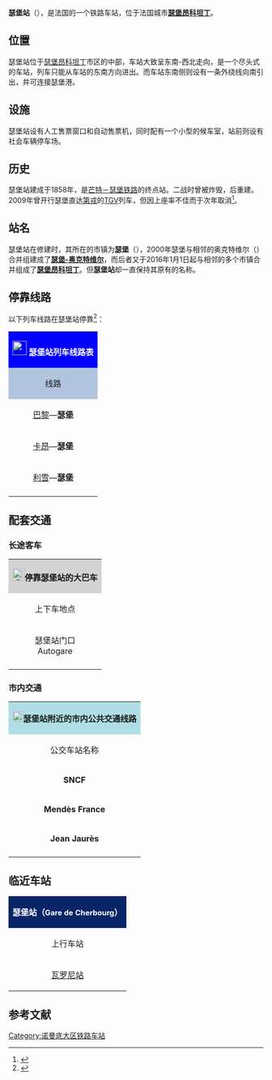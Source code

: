 {{Infobox station
| name          =[[File:Sncf-logo.svg|32x32px]]瑟堡站<br>Gare de Cherbourg
| type          = [[法国铁路|法国铁路]]
| image = File:Gare de Cherbourg-2013.jpg
|image_caption = 瑟堡站（2013年）
| address       = {{FRA}}[[芒什省|芒什省]][[瑟堡|瑟堡]]
| latd          = 49
| latm          = 38
| lats          = 00
| latNS         = N
| longd         = 1
| longm         = 37
| longs         = 17
| longEW        = W
| operator = [[File:Sncf-logo.svg|32x32px]]
| coordinates_display = yes
| iso_region    = FR
| line          = 
* {{link-fr|芒特－瑟堡铁路|Ligne de Mantes-la-Jolie à Cherbourg}} 
| platform      = 3
| tracks        = 4
| elevation = 5米
| opened        = 1858年7月17日
| rebuilt =
| status = 使用中
| closed        = 
| passengers= 约58万人次<ref>{{Cite web|url=https://ressources.data.sncf.com/explore/dataset/frequentation-gares/?sort=voyageurs_2014&q=cherbourg|title=Fréquentation en gares en 2014|accessdate=2016-10-31|author=SNCF|date=|language=法语|publisher=SNCF Open Data|archive-date=2020-12-13|archive-url=https://web.archive.org/web/20201213023820/https://ressources.data.sncf.com/explore/dataset/frequentation-gares/?sort=voyageurs_2014&q=cherbourg|dead-url=no}}</ref>
| pass_year= 2014年
| station_type = 客运车站，兼办货运业务
| connections = 
* 芒什省城际客运
* 瑟堡城市公共交通
| route_map =
| map_locator   = 
| note =
}}

'''瑟堡站'''（{{lang-fr|Gare de Cherbourg}}），是法国的一个铁路车站，位于法国城市'''[[瑟堡昂科坦丁|瑟堡昂科坦丁]]'''。

==位置==

瑟堡站位于[[瑟堡昂科坦丁|瑟堡昂科坦丁]]市区的中部，车站大致呈东南-西北走向，是一个尽头式的车站，列车只能从车站的东南方向进出。而车站东南侧则设有一条外绕线向南引出，并可连接瑟堡港。

==设施==

瑟堡站设有人工售票窗口和自动售票机，同时配有一个小型的候车室，站前则设有社会车辆停车场。

==历史==

瑟堡站建成于1858年，是[[芒特－瑟堡铁路|芒特－瑟堡铁路]]的终点站。二战时曾被炸毁，后重建。2009年曾开行瑟堡直达[[第戎城站|第戎]]的[[TGV|TGV]]列车，但因上座率不佳而于次年取消<ref>{{Cite web|url=http://www.bienpublic.com/fr/accueil/article/3829141/TGV-la-liaison-Dijon-Cherbourg-est-condamnee.html|title=TGV : la liaison Dijon-Cherbourg est condamnée|accessdate=2016-10-31|author=VINCENT LINDENEHER|date=2010-09-23|language=法语|publisher=Le Bien Public|deadurl=yes|archiveurl=https://web.archive.org/web/20100926172241/http://www.bienpublic.com/fr/accueil/article/3829141/TGV-la-liaison-Dijon-Cherbourg-est-condamnee.html|archivedate=2010-09-26}}</ref>。

==站名==

瑟堡站在修建时，其所在的市镇为'''瑟堡'''（{{lang-fr|Cherbourg}}），2000年瑟堡与相邻的奥克特维尔（{{lang-fr|Octeville}}）合并组建成了'''[[瑟堡-奥克特维尔|瑟堡-奥克特维尔]]'''，而后者又于2016年1月1日起与相邻的多个市镇合并组成了'''[[瑟堡昂科坦丁|瑟堡昂科坦丁]]'''。但'''瑟堡站'''却一直保持其原有的名称。

== 停靠线路 ==

{{动态列表|最后更新时间：2016年10月31日。本章节内容仅供参考，不排除因施工或罢工而引发的临时性变更。欢迎修正和补充}}

以下列车线路在瑟堡站停靠<ref>{{Cite web|url=http://www.sncf.com/fr/gare/horaires/cherbourg|title=CHERBOURG|accessdate=2016-10-31|author=SNCF|date=|language=法语|publisher=SNCF|archiveurl=https://web.archive.org/web/20160930200708/http://www.sncf.com/fr/gare/horaires/cherbourg|archivedate=2016-09-30|deadurl=yes}}</ref>：

{| class="wikitable mw-collapsible" 
|colspan="5" style="background:#0000FF" align="center" |[[File:Sncf-logo.svg|28x28px]] <font color=#FFFFFF>'''瑟堡站列车线路表'''</font>
|-
!style="background:#B0C4DE"| 线路
!style="background:#B0C4DE"|车种
!style="background:#B0C4DE"|上一站
!style="background:#B0C4DE"|下一站
!style="background:#B0C4DE"|大致运行频率{{noteTag|name=noteA}}
|-
|[[巴黎圣拉扎尔站|巴黎]]—'''瑟堡'''
| rowspan="1" align="center" |'''INTERCITÉS'''
|[[瓦罗尼站|瓦罗尼]]
|（终点）
|每天11趟左右
|-
|[[卡昂站|卡昂]]—'''瑟堡'''
| rowspan="2" align="center"|[[File:Logo_TER.svg|37x37px]]
|[[瓦罗尼站|瓦罗尼]]
|（终点）
|每天3趟左右
|-
|[[利雪站|利雪]]—'''瑟堡'''
|[[瓦罗尼站|瓦罗尼]]
|（终点）
|每天3趟左右
|-
|colspan="5" style="background:#FFFFFF"|{{noteFoot|1=
{{noteTag|name=noteA|1=在本栏中，往返1次为"1趟"；除特别标明外，其数据仅工作日有效，周末及节假日列车数量可能会减少或停运}}
}}
|}

==配套交通==
===长途客车===

{| class="wikitable mw-collapsible" 
|colspan="3" align="center" style="background:#D3D3D3" |[[File:BSicon_BUS.svg|24x24px]]'''停靠瑟堡站的大巴车'''
|-
!align="center" |上下车地点
!align="center" |运营单位
!align="center" |主要目的地{{noteTag|name=noteA}}
|-
| rowspan="2" align="center" |瑟堡站门口<br>Autogare
|align="center" |{{link-fr|芒什省城际客运|Réseau interurbain de la Manche}}<br>[http://www.manche.fr/transports/recherche-generale-maneo.aspx Manéo] {{Wayback|url=http://www.manche.fr/transports/recherche-generale-maneo.aspx |date=20180112084738 }}
|[[圣洛站|圣洛]]、[[巴尔夫勒|巴尔夫勒]]、[[泰维尔_(芒什省)|泰维勒]]、[[迪戈斯维尔|迪戈斯维尔]]、[[托屈埃维尔_(芒什省)|托克维尔]]、[[波尔特拜_(芒什省)|波尔拜]]、[[巴尔纳维尔卡尔特雷|巴尔纳维尔卡尔特雷]]、{{noteTag|name=noteC}}
|-
|align="center" |[[SNCF|SNCF]]
|（''当某条铁路线施工或罢工时，SNCF可能会提供途径该线路沿途站点的大巴车''{{noteTag|name=noteB}}）
|-
|colspan="3" style="background:#FFFFFF"|{{noteFoot|1=
{{noteTag|name=noteA|1=本栏不包括可以联程中转前往的目的地}}
{{noteTag|name=noteB|1=其车票可与SNCF的同线路车票通用}}
{{noteTag|name=noteC|1=部分城际客运线路仅周一至五开行}}
}}
|}

===市内交通===

{| class="wikitable mw-collapsible" 
|colspan="3" align="center" style="background:#AFDFE4"|[[File:Bus-logo.svg|21x21px]]'''瑟堡站附近的市内公共交通线路'''
|-
!align="center" |公交车站名称
!align="center" |位置
!align="center" |停靠线路{{noteTag|name=noteA}}<ref>{{Cite web|url=http://www.zephirbus.com/360-Cartographie-interactive-du-reseau.html|title=Plan du réseau Zéphir|accessdate=2016-10-31|author=Keolis|date=|language=法语|publisher=|archive-date=2021-01-16|archive-url=https://web.archive.org/web/20210116141604/https://zephirbus.com/360-Cartographie-interactive-du-reseau.html|dead-url=no}}</ref>
|-
|'''SNCF'''
|瑟堡站正门
|
* 2路：[[瑟堡-奥克特维尔|Cherbourg]] - Digard ↔ [[图尔拉维尔_(芒什省)|Tourlaville]] - Fleming
* 3路：[[埃屈厄尔德勒维尔艾纳维尔|Équeurdreville-Hainneville]] - Brécourt ↔ [[图尔拉维尔_(芒什省)|Tourlaville]] - Églantine
* 4路：[[屈埃尔屈埃维尔|Querqueville]] - Amfreville ↔ [[镜城|La Glacerie]] - Debussy
* 5路：[[屈埃尔屈埃维尔|Querqueville]]市政府 ↔ 舒曼（Schuman） ↔ [[图尔拉维尔_(芒什省)|Tourlaville]] - Flamands
* 9路：[[瑟堡-奥克特维尔|Cherbourg]] - Schuman ↔ [[镜城|La Glacerie]] - Hameau Quevillon
* 10路：[[瑟堡-奥克特维尔|Cherbourg]] - Schuman ↔ [[镜城|La Glacerie]] - Hameau Quévastre
|-
|'''Mendès France'''
|Boulevard Pierre Mendès France<br>（由东向西单向设站）
|
* 1路：[[瑟堡-奥克特维尔|Cherbourg]] - Les Fourches → [[瑟堡-奥克特维尔|Cherbourg]] - Schuman
* 8路：[[埃屈厄尔德勒维尔艾纳维尔|Équeurdreville-Hainneville]] - 综合医院 → [[瑟堡-奥克特维尔|Cherbourg]] - Schuman
|-
|'''Jean Jaurès'''
|Rue des Tanneries<br>（由北向南单向设站）
|
* 1路：[[瑟堡-奥克特维尔|Cherbourg]] - Schuman → [[瑟堡-奥克特维尔|Cherbourg]] - Les Fourches
* 8路：[[瑟堡-奥克特维尔|Cherbourg]] - Schuman → [[埃屈厄尔德勒维尔艾纳维尔|Équeurdreville-Hainneville]] - 综合医院
|-
|colspan="3" style="background:#FFFFFF"|{{noteFoot|1=
{{noteTag|name=noteA|1=除1路、3路、4路和5路外，其余公交线路在周日及节假日均停运}}
}}
|}

==临近车站==

{|class="wikitable mw-collapsible" style="margin: 0 auto; width:42em;"
|colspan="3" style="background:#082567" align="center"|<font color=#FFFFFF>'''瑟堡站（<span style="font-size:11pt;">Gare de Cherbourg</span>）'''</font>
|-
!上行车站
!线路
!下行车站
|-
|align="center" |[[瓦罗尼站|瓦罗尼站]]
|align="center" |'''[[芒特－瑟堡铁路|芒特－瑟堡铁路]]'''
|align="center" |（终点）
|}

== 参考文献 ==
{{Reflist}}

{{法国主要火车站列表}}

[[Category:诺曼底大区铁路车站|Category:诺曼底大区铁路车站]]